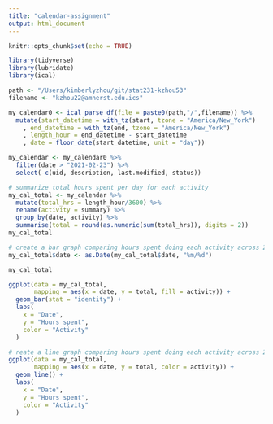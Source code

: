 ```yaml
---
title: "calendar-assignment"
output: html_document
---
```


```r
knitr::opts_chunk$set(echo = TRUE)
```


```r
library(tidyverse)
library(lubridate)
library(ical)

path <- "/Users/kimberlyzhou/git/stat231-kzhou53"
filename <- "kzhou22@amherst.edu.ics"

my_calendar0 <- ical_parse_df(file = paste0(path,"/",filename)) %>%
  mutate(start_datetime = with_tz(start, tzone = "America/New_York")
    , end_datetime = with_tz(end, tzone = "America/New_York")
    , length_hour = end_datetime - start_datetime
    , date = floor_date(start_datetime, unit = "day"))
```

```r
my_calendar <- my_calendar0 %>%
  filter(date > "2021-02-23") %>%
  select(-c(uid, description, last.modified, status))

# summarize total hours spent per day for each activity
my_cal_total <- my_calendar %>%
  mutate(total_hrs = length_hour/3600) %>%
  rename(activity = summary) %>%
  group_by(date, activity) %>%
  summarise(total = round(as.numeric(sum(total_hrs)), digits = 2))
my_cal_total
```

```r
# create a bar graph comparing hours spent doing each activity across 2 weeks
my_cal_total$date <- as.Date(my_cal_total$date, "%m/%d")

my_cal_total

ggplot(data = my_cal_total,
       mapping = aes(x = date, y = total, fill = activity)) +
  geom_bar(stat = "identity") +
  labs(
    x = "Date",
    y = "Hours spent",
    color = "Activity"
  )
```

```r
# reate a line graph comparing hours spent doing each activity across 2 weeks
ggplot(data = my_cal_total,
       mapping = aes(x = date, y = total, color = activity)) +
  geom_line() +
  labs(
    x = "Date",
    y = "Hours spent",
    color = "Activity"
  )
```

